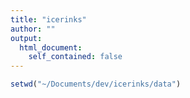 ```yaml
---
title: "icerinks"
author: ""
output:
  html_document:
    self_contained: false
---
```


```r
setwd("~/Documents/dev/icerinks/data")
```

```r
```
